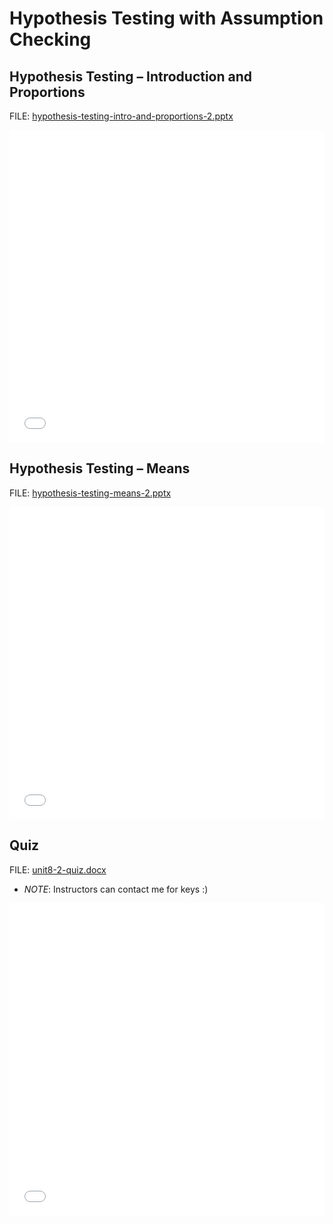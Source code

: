 # Hypothesis Testing with Assumption Checking

## Hypothesis Testing -- Introduction and Proportions

FILE: [hypothesis-testing-intro-and-proportions-2.pptx](https://github.com/coltongearhart/elementary-stats/blob/main/slides/hypothesis-testing-intro-and-proportions-2.pptx)

<embed src="slides/hypothesis-testing-intro-and-proportions-2.pdf" type="application/pdf" width="100%" height="500px"></embed>

## Hypothesis Testing -- Means

FILE: [hypothesis-testing-means-2.pptx](https://github.com/coltongearhart/elementary-stats/blob/main/slides/hypothesis-testing-means-2.pptx)

<embed src="slides/hypothesis-testing-means-2.pdf" type="application/pdf" width="100%" height="500px"></embed>

## Quiz

FILE: [unit8-2-quiz.docx](https://github.com/coltongearhart/elementary-stats/blob/main/quizzes/uni8-2-quiz.docx)

-   *NOTE*: Instructors can contact me for keys :)

<embed src="quizzes/unit8-2-quiz.pdf" type="application/pdf" width="100%" height="500px"></embed>

